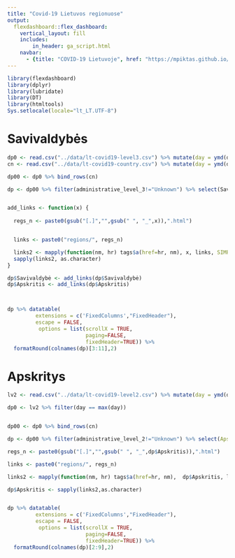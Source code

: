 ```yaml
---
title: "Covid-19 Lietuvos regionuose"
output: 
  flexdashboard::flex_dashboard:
    vertical_layout: fill
    includes:
        in_header: ga_script.html
    navbar:
      - {title: "COVID-19 Lietuvoje", href: "https://mpiktas.github.io/covid19lt/", align: right}
---
```



```r
library(flexdashboard)
library(dplyr)
library(lubridate)
library(DT)
library(htmltools)
Sys.setlocale(locale="lt_LT.UTF-8")
```

Savivaldybės
=============

```r


dp0 <- read.csv("../data/lt-covid19-level3.csv") %>% mutate(day = ymd(day)) %>% filter(day == max(day))
cn <- read.csv("../data/lt-covid19-country.csv") %>% mutate(day = ymd(day)) %>% filter(day == max(day)) %>% mutate(administrative_level_3 = "Lietuva", administrative_level_2 = "Lietuva")

dp00 <- dp0 %>% bind_rows(cn)

dp <- dp00 %>% filter(administrative_level_3!="Unknown") %>% select(Savivaldybė = administrative_level_3, Apskritis = administrative_level_2, `Atvejai_100k` = confirmed_100k, `Atvejų augimas` = confirmed_growth_weekly,`Teigiamų tyrimų dalis` = tpr_tpn, `Tyrimų dalies pokytis` = tpr_tpn_diff_weekly, `Mirtys_100k` = deaths_100k, `Mirčių augimas` = deaths_growth_weekly, `Testai_100k` = tests_100k, `Paskiepyta pirma doze (%)` = vaccinated_1_percent, `Paskiepyta (%)`= vaccinated_2_percent, Populiacija = population ) %>% arrange(-Populiacija) 


add_links <- function(x) {
  
  regs_n <- paste0(gsub("[.]","",gsub(" ", "_",x)),".html")


  links <- paste0("regions/", regs_n) 

  links2 <- mapply(function(nm, hr) tags$a(href=hr, nm), x, links, SIMPLIFY = FALSE)
  sapply(links2, as.character)
}

dp$Savivaldybė <- add_links(dp$Savivaldybė)
dp$Apskritis <- add_links(dp$Apskritis)



dp %>% datatable( 
         extensions = c('FixedColumns',"FixedHeader"),
         escape = FALSE,
          options = list(scrollX = TRUE, 
                         paging=FALSE,
                         fixedHeader=TRUE)) %>% 
  formatRound(colnames(dp)[3:11],2)

```

Apskritys
===================

```r

lv2 <- read.csv("../data/lt-covid19-level2.csv") %>% mutate(day = ymd(day)) 

dp0 <- lv2 %>% filter(day == max(day))


dp00 <- dp0 %>% bind_rows(cn)

dp <- dp00 %>% filter(administrative_level_2!="Unknown") %>% select(Apskritis = administrative_level_2, `Atvejai_100k` = confirmed_100k, `Atvejų augimas` = confirmed_growth_weekly,`Teigiamų tyrimų dalis` = tpr_tpn, `Tyrimų dalies pokytis` = tpr_tpn_diff_weekly, `Mirtys_100k` = deaths_100k, `Mirčių augimas` = deaths_growth_weekly, `Testai_100k` = tests_100k, `Paskiepyta pirma doze (%)` = vaccinated_1_percent,`Paskiepyta (%)`= vaccinated_2_percent, Populiacija = population ) %>% arrange(-Populiacija)

regs_n <- paste0(gsub("[.]","",gsub(" ", "_",dp$Apskritis)),".html")

links <- paste0("regions/", regs_n) 

links2 <- mapply(function(nm, hr) tags$a(href=hr, nm),  dp$Apskritis, links, SIMPLIFY = FALSE)

dp$Apskritis <- sapply(links2,as.character)


dp %>% datatable( 
         extensions = c('FixedColumns',"FixedHeader"),
         escape = FALSE,
          options = list(scrollX = TRUE, 
                         paging=FALSE,
                         fixedHeader=TRUE)) %>% 
  formatRound(colnames(dp)[2:9],2)

```


